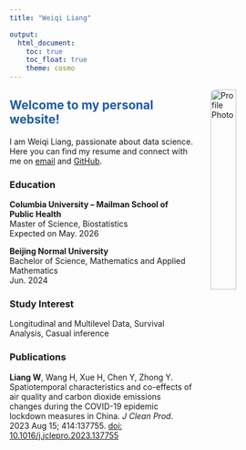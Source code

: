 ```yaml
---
title: "Weiqi Liang"

output:
  html_document:
    toc: true
    toc_float: true
    theme: cosmo
---
```

<style>
   .text-section {
    max-width: 900px; 
  }
  
  .profile-photo {
    width:30%; 
    float:right; 
    margin-left: 30px; 
    border-radius: 10px;
  }
  
  h2 {
    color: #1e5ba6; 
  }
</style>

<img src="./lwq.jpg" alt="Profile Photo" class="profile-photo">
 
<div class="text-section">
  
## Welcome to my personal website!
    
I am Weiqi Liang, passionate about data science. Here you can find my resume and connect with me on [email](mailto:wl3011@cumc.columbia.edu) and [GitHub](https://github.com/WeiqiLiang022).

### Education

**Columbia University – Mailman School of Public Health**  
Master of Science, Biostatistics  
Expected on May. 2026  
    
**Beijing Normal University**  
Bachelor of Science, Mathematics and Applied Mathematics  
Jun. 2024

### Study Interest
Longitudinal and Multilevel Data, Survival Analysis, Casual inference

### Publications
**Liang W**, Wang H, Xue H, Chen Y, Zhong Y. Spatiotemporal characteristics and co-effects of air quality and carbon dioxide emissions changes during the COVID-19 epidemic lockdown measures in China. *J Clean Prod*. 2023 Aug 15; 414:137755. [doi: 10.1016/j.jclepro.2023.137755](https://www.sciencedirect.com/science/article/pii/S0959652623019133)
</div>
 


